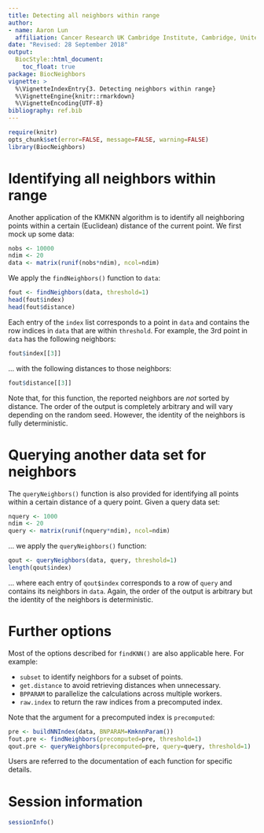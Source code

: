 ```yaml
---
title: Detecting all neighbors within range
author: 
- name: Aaron Lun
  affiliation: Cancer Research UK Cambridge Institute, Cambridge, United Kingdom
date: "Revised: 28 September 2018"
output:
  BiocStyle::html_document:
    toc_float: true
package: BiocNeighbors 
vignette: >
  %\VignetteIndexEntry{3. Detecting neighbors within range}
  %\VignetteEngine{knitr::rmarkdown}
  %\VignetteEncoding{UTF-8}    
bibliography: ref.bib  
---
```


```r
require(knitr)
opts_chunk$set(error=FALSE, message=FALSE, warning=FALSE)
library(BiocNeighbors)
```

# Identifying all neighbors within range

Another application of the KMKNN algorithm is to identify all neighboring points within a certain (Euclidean) distance of the current point.
We first mock up some data:

```r
nobs <- 10000
ndim <- 20
data <- matrix(runif(nobs*ndim), ncol=ndim)
```

We apply the `findNeighbors()` function to `data`:

```r
fout <- findNeighbors(data, threshold=1)
head(fout$index)
head(fout$distance)
```

Each entry of the `index` list corresponds to a point in `data` and contains the row indices in `data` that are within `threshold`.
For example, the 3rd point in `data` has the following neighbors:

```r
fout$index[[3]]
```

... with the following distances to those neighbors:

```r
fout$distance[[3]]
```

Note that, for this function, the reported neighbors are _not_ sorted by distance.
The order of the output is completely arbitrary and will vary depending on the random seed.
However, the identity of the neighbors is fully deterministic.

# Querying another data set for neighbors 

The `queryNeighbors()` function is also provided for identifying all points within a certain distance of a query point.
Given a query data set:

```r
nquery <- 1000
ndim <- 20
query <- matrix(runif(nquery*ndim), ncol=ndim)
```

... we apply the `queryNeighbors()` function:

```r
qout <- queryNeighbors(data, query, threshold=1)
length(qout$index)
```

... where each entry of `qout$index` corresponds to a row of `query` and contains its neighbors in `data`.
Again, the order of the output is arbitrary but the identity of the neighbors is deterministic.

# Further options

Most of the options described for `findKNN()` are also applicable here.
For example:

- `subset` to identify neighbors for a subset of points.
- `get.distance` to avoid retrieving distances when unnecessary.
- `BPPARAM` to parallelize the calculations across multiple workers.
- `raw.index` to return the raw indices from a precomputed index.

Note that the argument for a precomputed index is `precomputed`:

```r
pre <- buildNNIndex(data, BNPARAM=KmknnParam())
fout.pre <- findNeighbors(precomputed=pre, threshold=1)
qout.pre <- queryNeighbors(precomputed=pre, query=query, threshold=1)
```

Users are referred to the documentation of each function for specific details.

# Session information

```r
sessionInfo()
```

